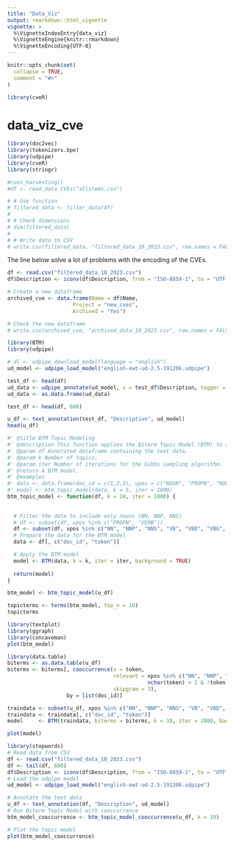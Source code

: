 ```yaml
---
title: "Data_Viz"
output: rmarkdown::html_vignette
vignette: >
  %\VignetteIndexEntry{data_viz}
  %\VignetteEngine{knitr::rmarkdown}
  %\VignetteEncoding{UTF-8}
---
```


```r
knitr::opts_chunk$set(
  collapse = TRUE,
  comment = "#>"
)
```

```r
library(cveR)
```

<!-- WARNING - This vignette is generated by {fusen} from dev/flat_data_viz_cve.Rmd: do not edit by hand -->

# data_viz_cve

```r
library(doc2vec)
library(tokenizers.bpe)
library(udpipe)
library(cveR)
library(stringr)
```

```r
#cves_harvesting()
#df <- read_data_CVEs("allitems.csv")
```

```r
# # Use function
# filtered_data <- filter_data(df)
# 
# # Check dimensions
# dim(filtered_data)
# 
# # Write data to CSV
# write.csv(filtered_data, "filtered_data_18_2023.csv", row.names = FALSE)
```

The line below solve a lot of problems with the encoding of the CVEs.

```r
df <- read.csv("filtered_data_18_2023.csv")
df$Description <- iconv(df$Description, from = "ISO-8859-1", to = "UTF-8")
```

```r
# Create a new dataframe
archived_cve <- data.frame(Name = df$Name,
                     Project = "new_cves",
                     Archived = "Yes")

# Check the new dataframe
# write.csv(archived_cve, "archived_data_18_2023.csv", row.names = FALSE)
```

```r
library(BTM)
library(udpipe)
```

```r
# dl <- udpipe_download_model(language = "english")
ud_model <- udpipe_load_model("english-ewt-ud-2.5-191206.udpipe")

test_df <- head(df)
ud_data <- udpipe_annotate(ud_model, x = test_df$Description, tagger = "default", parser = "none")
ud_data <- as.data.frame(ud_data)
```

```r
test_df <- head(df, 600)
```

```r
u_df <- text_annotation(test_df, "Description", ud_model)
head(u_df)
```

```r
#' @title BTM Topic Modeling
#' @description This function applies the Biterm Topic Model (BTM) to a given annotated dataframe.
#' @param df Annotated dataframe containing the text data.
#' @param k Number of topics.
#' @param iter Number of iterations for the Gibbs sampling algorithm.
#' @return A BTM model.
#' @examples
#' data <- data.frame(doc_id = c(1,2,3), upos = c("NOUN", "PROPN", "NOUN"), lemma = c("noun1", "noun2", "noun3"))
#' model <- btm_topic_model(data, k = 5, iter = 1000)
btm_topic_model <- function(df, k = 10, iter = 1000) {
  
  
  # Filter the data to include only nouns (NN, NNP, NNS)
  # df <- subset(df, upos %in% c("PROPN", "VERB"))
  df <- subset(df, xpos %in% c("NN", "NNP", "NNS", "VB", "VBD", "VBG", "VBN", "VBP", "VBZ"))  
  # Prepare the data for the BTM model
  data <- df[, c("doc_id", "token")]

  # Apply the BTM model
  model <- BTM(data, k = k, iter = iter, background = TRUE)
  
  return(model)
}

```

```r
btm_model <- btm_topic_model(u_df)
```

```r
topicterms <- terms(btm_model, top_n = 10)
topicterms
```

```r
library(textplot)
library(ggraph)
library(concaveman)
plot(btm_model)
```

```r
library(data.table)
biterms <- as.data.table(u_df)
biterms <- biterms[, cooccurrence(x = token,
                                  relevant = xpos %in% c("NN", "NNP", "NNS", "VB", "VBD", "VBG", "VBN", "VBP", "VBZ") & 
                                             nchar(token) > 2 & !token %in% stopwords("en"),
                                  skipgram = 3),
                   by = list(doc_id)]
```

```r
traindata <- subset(u_df, xpos %in% c("NN", "NNP", "NNS", "VB", "VBD", "VBG", "VBN", "VBP", "VBZ") & !token %in% stopwords("en") & nchar(token) > 2)
traindata <- traindata[, c("doc_id", "token")]
model     <- BTM(traindata, biterms = biterms, k = 10, iter = 2000, background = TRUE)
```

```r
plot(model)
```

```r
library(stopwords)
# Read data from CSV
df <- read.csv("filtered_data_18_2023.csv")
df <- tail(df, 600)
df$Description <- iconv(df$Description, from = "ISO-8859-1", to = "UTF-8")
# Load the udpipe model
ud_model <- udpipe_load_model("english-ewt-ud-2.5-191206.udpipe")

# Annotate the text data
u_df <- text_annotation(df, "Description", ud_model)
# Run Biterm Topic Model with cooccurrence
btm_model_cooccurrence <- btm_topic_model_cooccurrence(u_df, k = 10)

# Plot the topic model
plot(btm_model_cooccurrence)


```


